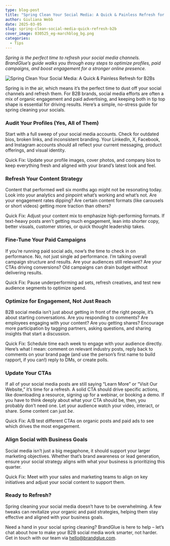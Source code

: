 ```yaml
---
type: blog-post
title: "Spring Clean Your Social Media: A Quick & Painless Refresh for B2Bs"
author: Giuliana Webb
date: 2025-03-05
slug: spring-clean-social-media-quick-refresh-b2b
cover_image: 030525_eg-marchblog_bg.png
categories:
  - Tips
---
```

*Spring is the perfect time to refresh your social media channels. BrandGlue’s guide walks you through easy steps to optimize profiles, paid campaigns, and boost engagement for a stronger online presence.*

![Spring Clean Your Social Media: A Quick & Painless Refresh for B2Bs](030525_eg-marchblog_bg.png)

Spring is in the air, which means it’s the perfect time to dust off your social channels and refresh them. For B2B brands, social media efforts are often a mix of organic engagement and paid advertising, and keeping both in tip top shape is essential for driving results. Here’s a simple, no-stress guide for spring cleaning your socials.

### Audit Your Profiles (Yes, All of Them)

Start with a full sweep of your social media accounts. Check for outdated bios, broken links, and inconsistent branding. Your LinkedIn, X, Facebook, and Instagram accounts should all reflect your current messaging, product offerings, and visual identity.

Quick Fix: Update your profile images, cover photos, and company bios to keep everything fresh and aligned with your brand’s latest look and feel.

### Refresh Your Content Strategy

Content that performed well six months ago might not be resonating today. Look into your analytics and pinpoint what’s working and what’s not. Are your engagement rates dipping? Are certain content formats (like carousels or short videos) getting more traction than others?

Quick Fix: Adjust your content mix to emphasize high-performing formats. If text-heavy posts aren’t getting much engagement, lean into shorter copy, better visuals, customer stories, or quick thought leadership takes.

### Fine-Tune Your Paid Campaigns

If you’re running paid social ads, now’s the time to check in on performance. No, not just single ad performance. I’m talking overall campaign structure and results. Are your audiences still relevant? Are your CTAs driving conversions? Old campaigns can drain budget without delivering results.

Quick Fix: Pause underperforming ad sets, refresh creatives, and test new audience segments to optimize spend.

### Optimize for Engagement, Not Just Reach

B2B social media isn’t just about getting in front of the right people, it’s about starting conversations. Are you responding to comments? Are employees engaging with your content? Are you getting shares? Encourage more participation by tagging partners, asking questions, and sharing insights that start a discussion.

Quick Fix: Schedule time each week to engage with your audience directly. Here’s what I mean: comment on relevant industry posts, reply back to comments on your brand page (and use the person’s first name to build rapport, if you can!) reply to DMs, or create polls. 

### Update Your CTAs

If all of your social media posts are still saying “Learn More” or “Visit Our Website,” it’s time for a refresh. A solid CTA should drive specific actions, like downloading a resource, signing up for a webinar, or booking a demo. If you have to think deeply about what your CTA should be, then, you probably don’t need one. Let your audience watch your video, interact, or share. Some content can just *be*.

Quick Fix: A/B test different CTAs on organic posts and paid ads to see which drives the most engagement. 

### Align Social with Business Goals

Social media isn’t just a big megaphone, it should support your larger marketing objectives. Whether that’s brand awareness or lead generation,  ensure your social strategy aligns with what your business is prioritizing this quarter.

Quick Fix: Meet with your sales and marketing teams to align on key initiatives and adjust your social content to support them.

### Ready to Refresh?

Spring cleaning your social media doesn’t have to be overwhelming. A few tweaks can revitalize your organic and paid strategies, helping them stay effective and aligned with your business goals. 

Need a hand in your social spring cleaning? BrandGlue is here to help – let’s chat about how to make your B2B social media work smarter, not harder. Get in touch with our team via [hello@brandglue.com](mailto:hello@brandglue.com).